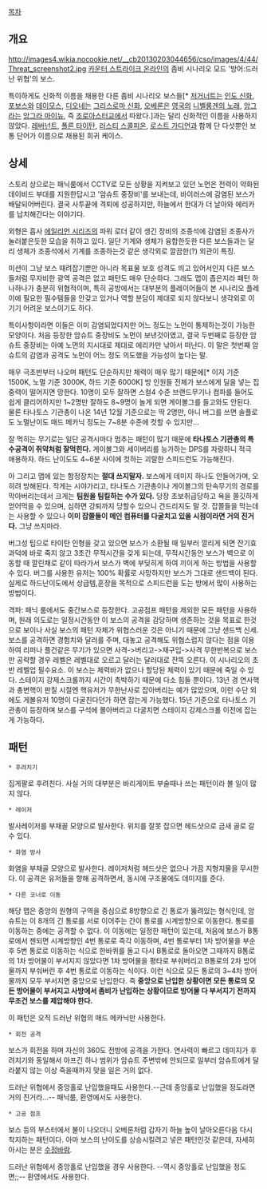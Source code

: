 [[목차]]

== 개요 ==
http://images4.wikia.nocookie.net/__cb20130203044656/cso/images/4/44/Threat_screenshot2.jpg
[[카운터 스트라이크 온라인]]의 좀비 시나리오 모드 '방어:드러난 위협'의 보스. 

특이하게도 신화적 이름을 채용한 다른 좀비 시나리오 보스들[* [[저거너트]]는 [[인도 신화]], [[포보스]]와 [[데이모스]], [[디오네]]는 [[그리스로마 신화]], [[오베론]]은 [[영국]]의 [[니벨룽겐의 노래]], [[앙그라]]는 [[앙그라 마이뉴]], 즉 [[조로아스터교]]에서 따왔다.]과는 달리 신화적인 이름을 사용하지 않았다. [[레버넌트]], [[폴른 타이탄]], [[러스티 스콜피온]], [[로스트 가디언]]과 함께 단 다섯뿐인 보통 단어가 이름으로 채용된 희귀 케이스.

== 상세 ==

스토리 상으로는 패닉룸에서 CCTV로 모든 상황을 지켜보고 있던 노먼은 전력이 약화된 데이비드 부대를 지원한답시고 '암슈트 중장비'를 보내는데, 바이러스에 감염된 보스가 배달되어버린다. 결국 사투끝에 격퇴에 성공하지만, 하늘에서 한대가 더 날아와 에리카를 납치해간다는 이야기다. 

외형은 흡사 [[에일리언 시리즈]]의 파워 로더 같이 생긴 장비의 조종석에 감염된 조종사가 눌러붙은듯한 모습을 취하고 있다. 일단 기계와 생체가 융합한듯한 다른 보스들과는 달리 생체가 조종석에서 기계를 조종하는것 같은 생각외로 깔끔한(?) 외관이 특징.

미션이 그냥 보스 때려잡기뿐만 아니라 목표물 보호 성격도 띄고 있어서인지 다른 보스들처럼 무자비한 광역 공격은 없고 패턴도 매우 단순하다. 그래도 맵이 좁은지라 패턴 하나하나가 충분히 위협적이며, 특히 공방에서는 대부분의 플레이어들이 본 시나리오 플레이에 필요한 필수템들을 안갖고 있거나 역할 분담이 제대로 되지 않다보니 생각외로 이기기 어려운 보스이기도 하다.

특이사항이라면 이들은 이미 감염되었다지만 어느 정도는 노먼이 통제하는것이 가능한 모양이다. 처음 등장한 암슈트 중장비도 노먼이 보낸것이였고, 결국 두번째로 등장한 암슈트 중장비는 아예 노먼의 지시대로 제대로 에리카만 낚아서 떠난다. 이 말은 첫번째 암슈트의 감염과 공격도 노먼이 어느 정도 의도했을 가능성이 높다는 말.

매우 극초반부터 나오며 패턴도 단순하지만 체력이 매우 많기 때문에[* 이지 기준 1500K, 노멀 기준 3000K, 하드 기준 6000K] 방 인원들 전체가 보스에게 딜을 넣는 집중력이 떨어지면 망한다. 10명이 모두 잘하면 스컬4 수준 브랜드무기나 컴파를 들어도 쉽게 클리어하지만 1~2명만 잘하도 8~9명이 놀게 되면 게이볼그를 들고와도 안된다. 물론 타나토스 기관총이 나온 14년 12월 기준으로는 딱 2명만, 아니 버그를 쓰면 솔플로도 노멀난이도 매드 메카닉 정도는 7~8분 수준에 컷할 수 있지만...

잘 먹히는 무기로는 일단 공격시마다 멈추는 패턴이 많기 때문에 '''타나토스 기관총의 특수공격이 쥐약처럼 잘먹힌다.''' 게이볼그와 세이버리를 능가하는 DPS를 자랑하니 적극 애용하자. 하드 난이도도 4~6분 사이에 컷하는 괴랄한 스피드런도 가능해진다.

아 그리고 맵에 있는 함정장치는 '''절대 쓰지말자.''' 보스에게 데미지 하나도 안들어가며, 오히려 방해된다. 작게는 시야가리고, 타나토스 기관총이나 게이볼그의 탄속무기의 경로를 막아버리는데서 크게는 '''팀원을 팀킬하는 수가 있다.''' 당장 초보취급당하고 욕을 쫄깃하게 얻어먹을 수 있으며, 심하면 강퇴까지 당할수 있으니 건드리지도 말 것. 잡쫄들을 막는데는 사용할 수 있으나 '''이미 잡쫄들이 메인 컴퓨터를 다굴치고 있을 시점이라면 거의 진거다.''' 그냥 쓰지마라.

버그성 팁으로 타이탄 인형을 갖고 있으면 보스가 소환될 때 일부러 깔리게 되면 잔기효과덕에 바로 죽지 않고 3초간 무적시간을 갖게 되는데, 무적시간동안 보스가 벽으로 이동할 때 깔린채로 같이 따라가서 보스가 벽에 부딪히게 하여 끼이게 하는 방법을 사용할 수 있다. 버그를 사용한 유저는 100% 확률로 사망하지만 보스가 그대로 샌드백이 된다. 실제로 하드난이도에서 상급템,훈장을 목적으로 스피드런을 도는 방에서 많이 사용하는 방법이다.

격파: 패닉 룸에서도 중간보스로 등장한다. 고공점프 패턴을 제외한 모든 패턴을 사용하며, 원래 의도로는 일정시간동안 이 보스의 공격을 감당하며 생존하는 것을 목표로 한것으로 보이나 사실 보스의 패턴 자체가 위협스러운 것은 아니기 때문에 그냥 샌드백 신세. 보스를 공격하면 경험치와 달러를 주며, 대놓고 공격해도 위협스럽지 않다는 점을 이용하여 리퍼나 플건같은 무기가 있으면 사격->버리고->재구입->사격 무한반복으로 보스만 공략할 경우 레벨은 레벨대로 오르고 달러는 달러대로 잔뜩 오른다. 이 시나리오의 초반 레벨업 필수요소.
이 보스는 체력바가 없으나 할당된 체력이 있기 때문에 죽일 수 있다. 스테이지 강제스크롤까지 시간이 촉박하기 때문에 다소 힘들 뿐이다. 13년 경 연사핵과 총변핵이 판칠 시절엔 핵유저가 무한난사로 잡아버리는 예가 많았으며, 이런 수단 외에도 게볼유저 10명이 다굴친다던가 하면 잡는게 가능했다. 15년 기준으로 타나토스 기관총이 등장하며 보스를 구석에 몰아버리고 다굴치면 스테이지 강제스크롤 이전에 잡는게 가능하다. 

== 패턴 ==

 * 후려치기
집게팔로 후려친다. 사실 거의 대부분은 바리게이트 부술때나 쓰는 패턴이라 볼 일이 많지 않다.

 * 레이저 

발사레이저를 부채꼴 모양으로 발사한다. 위치를 잘못 잡으면 헤드샷으로 금새 골로 갈 수 있다.

 * 화염 방사
화염을 부채골 모양으로 발사한다. 레이저처럼 헤드샷은 없으나 가끔 지형지물을 무시한다. 이 공격은 유저들을 향해 공격하면서, 동시에 구조물에도 데미지를 준다.

 * 다른 코너로 이동

해당 맵은 중앙의 원형의 구역을 중심으로 8방향으로 긴 통로가 뚫려있는 형식인데, 암슈트는 이 8개의 긴 통로를 서로 이어주는 간이 통로를 시계방향으로 이동한다. 통로를 이동하는 중에는 공격할 수 없다. 이 이동에는 일정한 패턴이 있는데, 처음에 보스가 B통로에서 젠되면 시계방향인 4번 통로로 즉각 이동하며, 4번 통로부터 1차 방어물을 부순 후 5번 통로로 이동하는 식으로 한바퀴를 돌고 다시 B통로로 돌아오면 그때까지 B통로의 1차 방어물이 부서지지 않았다면 1차 방어물을 평타로 부숴버리고 B통로의 2차 방어물까지 부숴버린 후 4번 통로로 이동하는 식이다. 이런 식으로 모든 통로의 3~4차 방어물까지 모두 부서지면 중앙으로 난입한다. 즉 '''중앙으로 난입한 상황이면 모든 통로의 모든 방어물이 부서지고 사방에서 좀비가 난입하는 상황이므로 방어물 다 부서지기 전까지 무조건 보스를 제압해야 한다.''' 

이 패턴은 오직 드러난 위협의 매드 메카닉만 사용한다.

 * 회전 공격

보스가 회전을 하며 자신의 360도 전방에 공격을 가한다. 연사력이 빠르고 데미지가 후려치기와 동일해서 아프긴 하나 범위가 암슈트 주변밖에 안되므로 일부러 암슈트에게 달라붙지 않는 이상 죽을때까지 맞을 일은 거의 없다.

드러난 위협에서 중앙홀로 난입했을때도 사용한다.--근데 중앙홀로 난입했을 정도라면 거의 진거라...-- 패닉룸, 환영에서도 사용한다.

 * 고공 점프

보스 등의 부스터에서 불이 나오더니 오베론처럼 갑자기 하늘 높이 날아오른다음 다시 착지하는 패턴이다. 아마 보스의 난이도를 상승시킬려고 넣은 패턴인것 같은데, 자세히 아시는 분은 [[수정바람]].

드러난 위협에서 중앙홀로 난입했을 경우 사용한다. --역시 중앙홀로 난입했을 정도면;;-- 환영에서도 사용한다.
